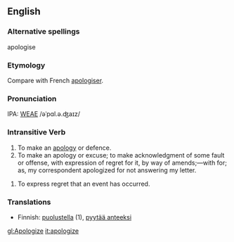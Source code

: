 ==English==
===Alternative spellings===
apologise

===Etymology===
Compare with French [[apologiser]].

===Pronunciation===
IPA: [[WEAE]] /əˈpɑl.ə.ʤaɪz/

===Intransitive Verb===
# To make an [[apology]] or defence.
# To make an apology or excuse; to make acknowledgment of some fault or offense, with expression of regret for it, by way of amends;&mdash;with for; as, my correspondent apologized for not answering my letter.
<!-- material copied from Webster's Revised Unabridged Dictionary (1913) -->
# To express regret that an event has occurred.

===Translations===
* Finnish: [[puolustella]] (1), [[pyytää anteeksi]]

[[gl:Apologize]]
[[it:apologize]]